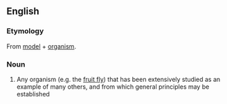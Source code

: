 ==English==

===Etymology===
From [[model]] + [[organism]].

===Noun===
{{en-noun}}

#{{biology}} Any organism (e.g. the [[fruit fly]]) that has been extensively studied as an example of many others, and from which general principles may be established